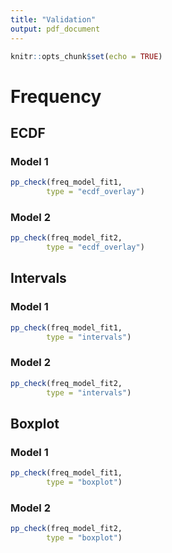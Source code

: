 ```yaml
---
title: "Validation"
output: pdf_document
---
```


```r
knitr::opts_chunk$set(echo = TRUE)
```

# Frequency

## ECDF

### Model 1

```r

pp_check(freq_model_fit1,
        type = "ecdf_overlay")

```

### Model 2

```r

pp_check(freq_model_fit2,
        type = "ecdf_overlay")

```

## Intervals

### Model 1

```r

pp_check(freq_model_fit1,
        type = "intervals")

```

### Model 2

```r

pp_check(freq_model_fit2,
        type = "intervals")

```

## Boxplot

### Model 1

```r

pp_check(freq_model_fit1,
        type = "boxplot")

```

### Model 2

```r

pp_check(freq_model_fit2,
        type = "boxplot")

```
